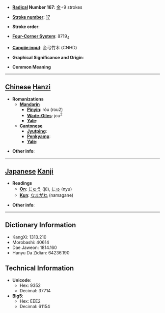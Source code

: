 * '''[[Wiktionary:Chinese radical index| Radical]] Number 167''': [[Wiktionary:Chinese radical index 金|金]]+9 strokes

* '''[[Wiktionary:Chinese total strokes index|Stroke number]]''': [[Wiktionary:Chinese total strokes index 17|17]]

* '''Stroke order''': 

* '''[[Wiktionary:Chinese four corner index|Four-Corner System]]''': 8719<sub>4</sub>

* '''[[Wiktionary:Chinese Cangjie index|Cangjie input]]''': 金弓竹木 (CNHD)

* '''Graphical Significance and Origin''': 

* '''Common Meaning'''

----

== [[Chinese]] [[Hanzi]] ==

* '''Romanizations'''
** '''[[Mandarin]]'''
*** '''[[Pinyin]]''': róu (rou2)
*** '''[[Wade-Giles]]''': jou<sup>2</sup>
*** '''[[Yale]]''': 
** '''[[Cantonese]]'''
*** '''[[Jyutping]]''':
*** '''[[Penkyamp]]''': 
*** '''[[Yale]]''': 

* '''Other info''': 

----

== [[Japanese]] [[Kanji]] ==

* '''Readings'''
** '''[[On]]''': [[じゅう]] (jū), [[にゅ]] (nyu)
** '''[[Kun]]''': [[なまがね]] (namagane)

* '''Other info''':  

----

== Dictionary Information ==

* KangXi: 1313.210
* Morobashi: 40614
* Dae Jaweon: 1814.160
* Hanyu Da Zidian: 64236.190

== Technical Information ==

* '''Unicode''':
** Hex: 9352
** Decimal: 37714
* '''Big5''':
** Hex: EEE2
** Decimal: 61154